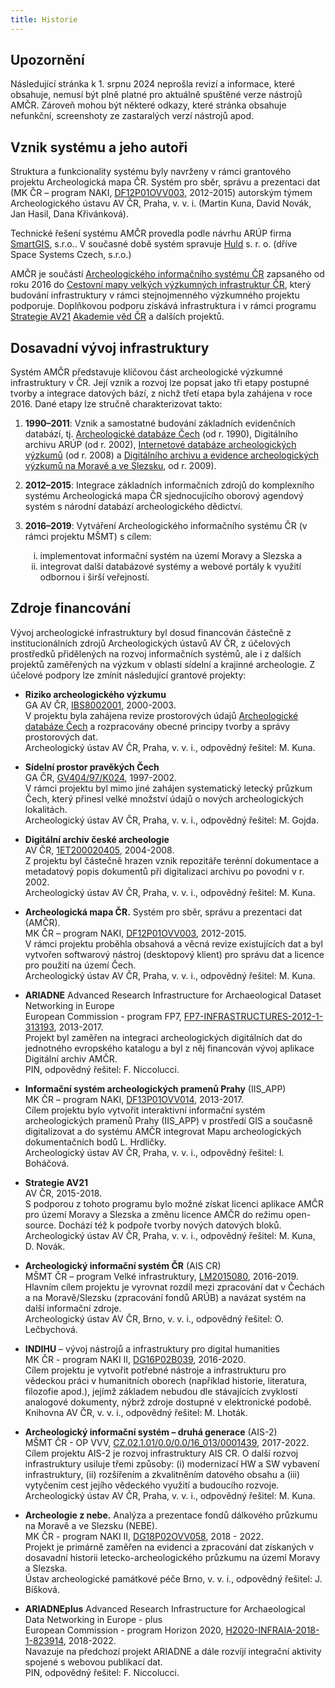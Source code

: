 ```yaml
---
title: Historie
---
```


::: {.callout-important}

## Upozornění

Následující stránka k 1. srpnu 2024 neprošla revizí a informace, které obsahuje, nemusí být plně platné pro aktuálně spuštěné verze nástrojů AMČR.
Zároveň mohou být některé odkazy, které stránka obsahuje nefunkční, screenshoty ze zastaralých verzí nástrojů apod.  

:::

## Vznik systému a jeho autoři

Struktura a funkcionality systému byly navrženy v rámci grantového projektu Archeologická mapa ČR. Systém pro sběr, správu a prezentaci dat (MK ČR – program NAKI, [DF12P01OVV003](https://www.isvavai.cz/cep?ss=detail&n=0&h=DF12P01OVV003){.external}, 2012-2015) autorským týmem Archeologického ústavu AV ČR, Praha, v. v. i. (Martin Kuna, David Novák, Jan Hasil, Dana Křivánková).

Technické řešení systému AMČR provedla podle návrhu ARÚP firma [SmartGIS](http://www.smartgis.cz/){.external}, s.r.o.. V současné době systém spravuje [Huld](https://huld.io/){.external} s. r. o. (dříve Space Systems Czech, s.r.o.)

AMČR je součástí [Archeologického informačního systému ČR](https://www.aiscr.cz/){.external} zapsaného od roku 2016 do [Cestovní mapy velkých výzkumných infrastruktur ČR](https://www.vyzkumne-infrastruktury.cz/cestovni-mapa-velkych-vyzkumnych-infrastruktur-cr/){.external}, který budování infrastruktury v rámci stejnojmenného výzkumného projektu podporuje.
Doplňkovou podporu získává infrastruktura i v rámci programu [Strategie AV21](https://strategie.avcr.cz/){.external} [Akademie věd ČR](https://www.avcr.cz/){.external} a dalších projektů.

## Dosavadní vývoj infrastruktury

Systém AMČR představuje klíčovou část archeologické výzkumné infrastruktury v ČR.
Její vznik a rozvoj lze popsat jako tři etapy postupné tvorby a integrace datových bází, z nichž třetí etapa byla zahájena v roce 2016.
Dané etapy lze stručně charakterizovat takto:

1. **1990--2011**: Vznik a samostatné budování základních evidenčních databází, tj. [Archeologické databáze Čech](pojmy.qmd#archeologická-databáze-čech-adč) (od r. 1990), Digitálního archivu ARÚP (od r. 2002), [Internetové databáze archeologických výzkumů](pojmy.qmd#internetová-databáze-archeologických-výzkumů-idav) (od r. 2008) a [Digitálního archivu a evidence archeologických výzkumů na Moravě a ve Slezsku](pojmy.qmd#digitální-archiv-a-evidence-archeologických-výzkumů-moravy-a-slezska-daeav), od r. 2009).

2. **2012--2015**: Integrace základních informačních zdrojů do komplexního systému Archeologická mapa ČR sjednocujícího oborový agendový systém s národní databází archeologického dědictví.

3. **2016--2019**: Vytváření Archeologického informačního systému ČR (v rámci projektu MŠMT) s cílem:

    i. implementovat informační systém na území Moravy a Slezska a
    ii. integrovat další databázové systémy a webové portály k využití odbornou i širší veřejností.

## Zdroje financování

Vývoj archeologické infrastruktury byl dosud financován částečně z institucionálních zdrojů Archeologických ústavů AV ČR, z účelových prostředků přidělených na rozvoj informačních systémů, ale i z dalších projektů zaměřených na výzkum v oblasti sídelní a krajinné archeologie.
Z účelové podpory lze zmínit následující grantové projekty:

- **Riziko archeologického výzkumu**  
  GA AV ČR, [IBS8002001](https://www.isvavai.cz/cep?ss=detail&n=0&h=IBS8002001){.external}, 2000-2003.  
  V projektu byla zahájena revize prostorových údajů [Archeologické databáze Čech](pojmy.qmd#archeologická-databáze-čech-adč) a rozpracovány obecné principy tvorby a správy prostorových dat.  
  Archeologický ústav AV ČR, Praha, v. v. i., odpovědný řešitel: M. Kuna.

- **Sídelní prostor pravěkých Čech**  
  GA ČR, [GV404/97/K024](https://www.isvavai.cz/cep?ss=detail&n=0&h=GV404%2F97%2FK024){.external}, 1997-2002.  
  V rámci projektu byl mimo jiné zahájen systematický letecký průzkum Čech, který přinesl velké množství údajů o nových archeologických lokalitách.  
  Archeologický ústav AV ČR, Praha, v. v. i., odpovědný řešitel: M. Gojda.

- **Digitální archiv české archeologie**  
  AV ČR, [1ET200020405](https://www.isvavai.cz/cep?ss=detail&n=0&h=1ET200020405){.external}, 2004-2008.  
  Z projektu byl částečně hrazen vznik repozitáře terénní dokumentace a metadatový popis dokumentů při digitalizaci archivu po povodni v r. 2002.  
  Archeologický ústav AV ČR, Praha, v. v. i., odpovědný řešitel: M. Kuna.

- **Archeologická mapa ČR.** Systém pro sběr, správu a prezentaci dat (AMČR).  
  MK ČR – program NAKI, [DF12P01OVV003](https://www.isvavai.cz/cep?ss=detail&n=0&h=DF12P01OVV003){.external}, 2012-2015.  
  V rámci projektu proběhla obsahová a věcná revize existujících dat a byl vytvořen softwarový nástroj (desktopový klient) pro správu dat a licence pro použití na území Čech.  
  Archeologický ústav AV ČR, Praha, v. v. i., odpovědný řešitel: M. Kuna.

- **ARIADNE** Advanced Research Infrastructure for Archaeological Dataset Networking in Europe  
  European Commission - program FP7, [FP7-INFRASTRUCTURES-2012-1-313193](https://cordis.europa.eu/project/id/313193){.external}, 2013-2017.  
  Projekt byl zaměřen na integraci archeologických digitálních dat do jednotného evropského katalogu a byl z něj financován vývoj aplikace Digitální archiv AMČR.  
  PIN, odpovědný řešitel: F. Niccolucci.

- **Informační systém archeologických pramenů Prahy** (IIS_APP)  
  MK ČR – program NAKI, [DF13P01OVV014](https://www.isvavai.cz/cep?ss=detail&n=0&h=DF13P01OVV014){.external}, 2013-2017.  
  Cílem projektu bylo vytvořit interaktivní informační systém archeologických pramenů Prahy (IIS_APP) v prostředí GIS a současně digitalizovat a do systému AMČR integrovat Mapu archeologických dokumentačních bodů L. Hrdličky.  
  Archeologický ústav AV ČR, Praha, v. v. i., odpovědný řešitel: I. Boháčová.

- **Strategie AV21**  
  AV ČR, 2015-2018.  
  S podporou z tohoto programu bylo možné získat licenci aplikace AMČR pro území Moravy a Slezska a změnu licence AMČR do režimu open-source. Dochází též k podpoře tvorby nových datových bloků.  
  Archeologický ústav AV ČR, Praha, v. v. i., odpovědný řešitel: M. Kuna, D. Novák.

- **Archeologický informační systém ČR** (AIS CR)  
  MŠMT ČR – program Velké infrastruktury, [LM2015080](https://www.isvavai.cz/cep?ss=detail&n=0&h=LM2015080){.external}, 2016-2019.  
  Hlavním cílem projektu je vyrovnat rozdíl mezi zpracování dat v Čechách a na Moravě/Slezsku (zpracování fondů ARÚB) a navázat systém na další informační zdroje.  
  Archeologický ústav AV ČR, Brno, v. v. i., odpovědný řešitel: O. Lečbychová.

- **INDIHU** – vývoj nástrojů a infrastruktury pro digital humanities  
  MK ČR - program NAKI II, [DG16P02B039](https://www.isvavai.cz/cep?ss=detail&n=0&h=DG16P02B039){.external}, 2016-2020.  
  Cílem projektu je vytvořit potřebné nástroje a infrastrukturu pro vědeckou práci v humanitních oborech (například historie, literatura, filozofie apod.), jejímž základem nebudou dle stávajících zvyklostí analogové dokumenty, nýbrž zdroje dostupné v elektronické podobě.  
  Knihovna AV ČR, v. v. i., odpovědný řešitel: M. Lhoták.

- **Archeologický informační systém – druhá generace** (AIS-2)  
  MŠMT ČR - OP VVV, [CZ.02.1.01/0.0/0.0/16_013/0001439](https://www.isvavai.cz/cep?ss=detail&n=0&h=EF16_013%2F0001439){.external}, 2017-2022.  
  Cílem projektu AIS-2 je rozvoj infrastruktury AIS CR. O další rozvoj infrastruktury usiluje třemi způsoby: (i) modernizací HW a SW vybavení infrastruktury, (ii) rozšířením a zkvalitněním datového obsahu a (iii) vytyčením cest jejího vědeckého využití a budoucího rozvoje.  
  Archeologický ústav AV ČR, Praha, v. v. i., odpovědný řešitel: M. Kuna.

- **Archeologie z nebe.** Analýza a prezentace fondů dálkového průzkumu na Moravě a ve Slezsku (NEBE).  
  MK ČR - program NAKI II, [DG18P02OVV058](https://www.isvavai.cz/cep?ss=detail&n=0&h=DG18P02OVV058){.external}, 2018 - 2022.  
  Projekt je primárně zaměřen na evidenci a zpracování dat získaných v dosavadní historii letecko-archeologického průzkumu na území Moravy a Slezska.  
  Ústav archeologické památkové péče Brno, v. v. i., odpovědný řešitel: J. Bíšková.

- **ARIADNEplus** Advanced Research Infrastructure for Archaeological Data Networking in Europe - plus  
  European Commission - program Horizon 2020, [H2020-INFRAIA-2018-1-823914](https://doi.org/10.3030/823914){.external}, 2018-2022.  
  Navazuje na předchozí projekt ARIADNE a dále rozvíjí integrační aktivity spojené s webovou publikací dat.  
  PIN, odpovědný řešitel: F. Niccolucci.

